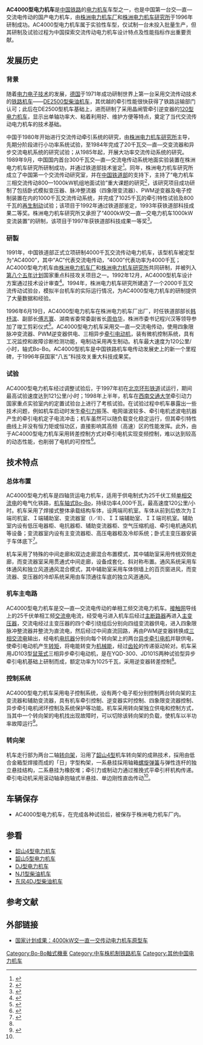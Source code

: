 {{Infobox Locomotive
| name = AC4000
| image = AC4000.jpg
| caption = AC4000型电力机车封存在株洲电力机车厂内
| type = [[电力机车|电力机车]]
| origin = {{CHN}}
| designer = 
| builder = [[南车株洲电力机车|株洲电力机车厂]]
| builddate = 1996年
| totalproduction  = 1台
| user = 无
| whytetype = 0-4-4-0
| uicclass = [[Bo'Bo'|Bo'Bo']]
| gauge = 1,435毫米
| wheeldiameter = 
| axleload = 24.5吨
| wheelbase = 2,900毫米（固定轴距）
| minimumcurve = 
| length = 19,160毫米（车钩中心距）
| width = 3,100毫米
| height = 4,760毫米（落弓状态）
| weight = 98吨
| sandcap = 
| electricsystem = 单相交流 25 kV/50 Hz
| transmission = 交—直—交流电
| tractionmotors = JD103 × 4 / YD103S × 4
| topspeed = 120公里/小时
| sustainedspeed = 60公里/小时
| poweroutput = 4,000千瓦
| tractiveeffort = 325 kN（起动）<br />242 kN（持续）
| acceleration = 0.595km/h/s
| locobrakes = [[踏面制动|踏面制动]]、[[再生制动|再生制动]]
| locobrakepower = 
| locobrakeforce = 
| trainbrakes = [[空气制动|空气制动]]
| safety = 
| notes = 
}}
'''AC4000型电力机车'''是[[中国铁路|中国铁路]]的[[电力机车|电力机车]]车型之一，也是中国第一台交—直—交流电传动的国产电力机车，由[[株洲电力机车厂|株洲电力机车厂]]和[[株洲电力机车研究所|株洲电力机车研究所]]于1996年研制成功。AC4000型电力机车属于实验性车型，仅试制一台未投入批量生产，但其研制及试验过程为中国探索交流传动电力机车设计特点及性能指标作出重要贡献。

== 发展历史 ==
=== 背景 ===
随着[[电力电子技术|电力电子技术]]的发展，[[德国|德国]]于1971年成功研制世界上第一台采用交流传动技术的[[铁路机车|铁路机车]]——[[DE2500型柴油机车|DE2500型柴油机车]]，其优越的牵引性能很快获得了铁路运输部门认可；此后在DE2500型机车基础上，进而研制了采用晶闸管牵引逆变器的[[德国铁路120型电力机车|120型电力机车]]，显示出单轴功率大、粘着利用好、维护方便等特点，奠定了当代交流传动电力机车的技术基础。

中国于1980年开始进行交流传动牵引系统的研究，由[[株洲电力机车研究所|株洲电力机车研究所]]主导，先期分阶段进行小功率系统试验，至1984年完成了20千瓦交—直—交变流器和异步交流电机系统的研究试验；从1985年起，开展大功率交流传动系统的研究。1989年9月，中国国内首台300千瓦交—直—交流电传动系统地面实验装置在株洲电力机车研究所研制成功，并通过铁道部技术鉴定<ref>{{Cite web |url=http://www.hetang.gov.cn/2010/0517/1366.html |title=株洲市（东区）荷塘区大事记（1985-1994） |accessdate=2012-03-17 |publisher=株洲市荷塘区人民政府门户网站 |date=2010-05-17 |deadurl=yes |archiveurl=https://web.archive.org/web/20120202013859/http://www.hetang.gov.cn/2010/0517/1366.html |archivedate=2012-02-02 }}</ref>。同年，株洲电力机车研究所成立了中国第一个交流传动研究室，并在[[中华人民共和国铁道部|中国铁道部]]的支持下，主持了“电力机车三相交流传动800—1000kW机组地面试验”重大课题的研究<ref>{{Cite web |url=http://www.zhuzhou.gov.cn/zjzz/jrfc/kjww/2989.htm |title=勇立潮头唱大风的中国南车株洲所 |accessdate=2012-03-17 |publisher=株洲市政府门户网站 |date=2011-07-21 |deadurl=yes |archiveurl=https://archive.is/20120805220146/http://www.zhuzhou.gov.cn/zjzz/jrfc/kjww/2989.htm |archivedate=2012-08-05 }}</ref>，该研究项目成功研制了包括卧式模拟变压器、脉冲整流器（四象限变流器）、PWM逆变器及电子控制装置在内的1000千瓦交流传动系统，并完成了1025千瓦的牵引特性试验及800千瓦的[[再生制动|再生制动]]试验；该项目于1992年通过铁道部鉴定，1993年获铁道部科技成果二等奖。株洲电力机车研究所又承担了“4000kW交—直—交电力机车1000kW变流装置”的研制，该项目于1997年获铁道部科技成果一等奖<ref>{{Cite web |url=http://www.cast.org.cn/n35081/n10371505/10376147.html |title=丁荣军：延续“钢轨”人生梦 |accessdate=2012-03-17 |publisher=中国科学技术协会 |date=2006-11-10 |deadurl=yes |archiveurl=https://web.archive.org/web/20100317153302/http://www.cast.org.cn/n35081/n10371505/10376147.html |archivedate=2010-03-17 }}</ref>。

===研製===
1991年，中国铁道部正式立项研制4000千瓦交流传动电力机车，该型机车被定型为“AC4000”，其中“AC”代表交流电传动，“4000”代表功率为4000千瓦；AC4000型电力机车由[[株洲电力机车厂|株洲电力机车厂]]和[[株洲电力机车研究所|株洲电力机车研究所]]共同研制，并被列入[[中国五年计划|第八个五年计划]]国家重点科技攻关项目之一。1992年12月，AC4000型机车设计方案通过技术设计审查<ref>{{cite journal | author = 黄济荣 | title = 4000kW交—直—交电力机车原型车通过技术设计审查 | journal = 《机车电传动》 | pages = | publisher = 株洲电力机车研究所 | location = 株洲 | issn = 1000-128X |date=1993年1月}}</ref>。1994年，株洲电力机车研究所建造了一个2000千瓦交流传动试验台，模拟半台机车的实际运行情况，为AC4000型电力机车的研制提供了大量数据和经验。

1996年6月19日，AC4000型电力机车在株洲电力机车厂出厂，时任铁道部部长[[韩杼滨|韩杼滨]]、副部长[[傅志寰|傅志寰]]、湖南省委常委副省长[[周伯华|周伯华]]，株洲市委书记程兴汉等领导参加了竣工剪彩仪式<ref>{{cite journal | author =  | title = 中国首台交流传动电力机车胜利诞生 | journal = 《电力机车与城轨车辆》 | volume = 1996 | issue = 3 | pages = | publisher = 株洲电力机车厂 | location = 株洲 | issn = 1672-1187  |date=1996年6月}}</ref>。AC4000型电力机车采用交—直—交流电传动，使用四象限脉冲变流器、PWM逆变器供电、三相异步[[牵引电动机|牵引电动机]]，装有微机控制系统，具有工况监控和故障诊断检测功能，电制动采用再生制动。机车最大速度为120公里/小时，轴式Bo-Bo。AC4000型机车是中国铁路机车电传动发展史上的新一个里程碑，于1996年获国家“八五”科技攻关重大科技成果奖。

===试验===
AC4000型电力机车经过调整试验后，于1997年初在[[北京环形铁道|北京环形铁道]]试运行，期间最高试验速度达到121公里/小时；1998年上半年，机车在[[西南交通大学|西南交通大学]]牵引动力国家重点实验室内的定置试验台上进行了考核试验。在试验过程中机车暴露出一些技术问题，例如机车启动时发生[[牵引力|牵引力]]振荡、电网谐波较多、牵引电机滤波电抗器产生的牵引电机定子电流冲击；机车虽然可以随负载变化稳定运行，但其牵引特性曲线上并没有恒力矩或恒功区，直接影响其高频（高速）区的性能发挥。此外，由于AC4000型电力机车采用转差控制方式对牵引电机实现变频控制，难以达到较高的动态性能，也削弱了电机的可控性<ref>{{cite journal | author = 郭小舟、连级三 | title = 我国交直交干线电力机车中的若干技术问题 | journal = 《机车电传动》 | pages = 70-73 | publisher = 株洲电力机车研究所 | location = 株洲 | issn = 1000-128X |date=1998年11月}}</ref>。

== 技术特点 ==
=== 总体布置 ===
AC4000型电力机车是四轴货运电力机车，适用于供电制式为25千伏工频[[单相交流电|单相交流电]]的电气化铁路，[[机车轴式|机车轴式]][[Bo-Bo|Bo-Bo]]，持续功率4,000千瓦，最高速度120公里/小时。机车采用了焊接式整体承载结构车体，设两端司机室。车体从前到后依次为Ｉ端司机室、Ｉ端辅助室、变流器室（I／II）、ＩＩ端辅助室、ＩＩ端司机室。辅助室内设有低压电器柜、电抗器柜、辅助变流器柜、空气压缩机组、牵引电机通风机等设备；变流器室内设有主变流器柜、高压电器柜及冷却系统；卧式主变压器安装于车体底下<ref name=ac4000>{{cite journal | author =　刘友梅、黄中荣 | title = AC4000交流传动电力机车的研制 | journal = 《机车电传动》 | pages = 1-4 | publisher = 株洲电力机车研究所 | location = 株洲 | issn = 1000-128X |date=1997年1月}}</ref>。

机车采用了特殊的中间走廊和双边走廊混合布置模式，其中辅助室采用传统双侧走廊，而变流器室采用贯通式中间走廊，设备成套化、斜对称布置。通风系统采用车体通风和独立风道通风混合模式，其中辅助室采用车体侧墙上的百页窗进风，而变流器、变压器的冷却系统采用由车顶通往车底的独立风道通风。

=== 机车主电路 ===
AC4000型电力机车是交—直—交流电传动的单相工频交流电力机车。[[架空電纜_(鐵路)|接触网]]导线上的25千伏单相工频[[交流电|交流电]]电流，经受电弓进入机车后经过[[斷路器|主断路器]]再进入[[变压器|主变压器]]，交流电经过主变压器的四个牵引绕组后分别向四组变流器供电，进入四象限脉冲整流器并整流为直流电，然后经过中间直流回路，再由PWM逆变器转换成[[三相交流电|三相交流电]]输出，经电机[[电抗器|电抗器]]分别向每个转向架上的两台[[异步电动机|异步牵引电机]]并联供电，使牵引电动机产生[[转矩|转矩]]，将电能转变为[[机械能|机械能]]，经过[[齿轮|齿轮]]的传递驱动轮对。机车采用JD103型[[鼠笼式电动机|鼠笼式]]三相异步牵引电动机，是在YQD-300、JD101S两种试验型异步牵引电机基础上研制而成，额定功率为1025千瓦，采用逆变器转差控制<ref name=ac4000 />。

=== 控制系统 ===
AC4000型电力机车采用电子控制系统，设有两个电子柜分别控制两台转向架的主变流器和辅助变流器，具有机车牵引控制、逆变器实时控制、四象限变流器控制、异步牵引电机闭环控制及系统保护等功能。机车采用转向架独立供电和控制方式，当其中一个转向架的电机找出现故障时，可以切除该转向架的负载，使机车以半功率故障运行<ref>{{cite journal | author =　黄济荣 | title = 我国首台AC4000交流传动电力机车系统设计与总参数选择 | journal = 《机车电传动》 | pages = 5-10 | publisher = 株洲电力机车研究所 | location = 株洲 | issn = 1000-128X |date=1997年1月}}</ref>。

=== 转向架 ===
机车走行部为两台二轴[[转向架|转向架]]，沿用了[[韶山4型電力機車|韶山4型]]机车转向架的成熟技术，採用由低合金箱型焊接而成的「日」字型构架，一系悬挂採用轴箱[[弹簧|螺旋弹簧]]与弹性连杆的独立悬挂结构，二系悬挂为橡胶堆；牵引力或制动力通过推挽式平牵引杆机构传递。牵引电动机采用滚动轴承抱轴式半悬挂、单边刚性直齿传动<ref name=ac4000 />。

== 车辆保存 ==
* AC4000型电力机车，在完成各种试验后，被保存于株洲电力机车厂内。

== 参看 ==
{{Portal|鐵路|P train.svg}}
*[[韶山4型电力机车|韶山4型电力机车]]
*[[韶山5型电力机车|韶山5型电力机车]]
*[[DJ型电力机车|DJ型电力机车]]
*[[NJ1型柴油机车|NJ1型柴油机车]]
*[[东风4DJ型柴油机车|东风4DJ型柴油机车]]

== 参考文献 ==
{{reflist}}

== 外部链接 ==
* {{zh-hans}}[http://www.cust.com.cn/cust/kjcg/fruit/webinfo/2006/04/1241658001254037.htm 国家计划成果：4000kW交一直一交传动电力机车原型车]{{dead link|date=2017年11月 |bot=InternetArchiveBot |fix-attempted=yes }} 

{{China-loco|e}}
[[Category:Bo-Bo軸式機車|Category:Bo-Bo軸式機車]]
[[Category:中车株机制铁路机车|Category:中车株机制铁路机车]]
[[Category:其他中国电力机车|Category:其他中国电力机车]]